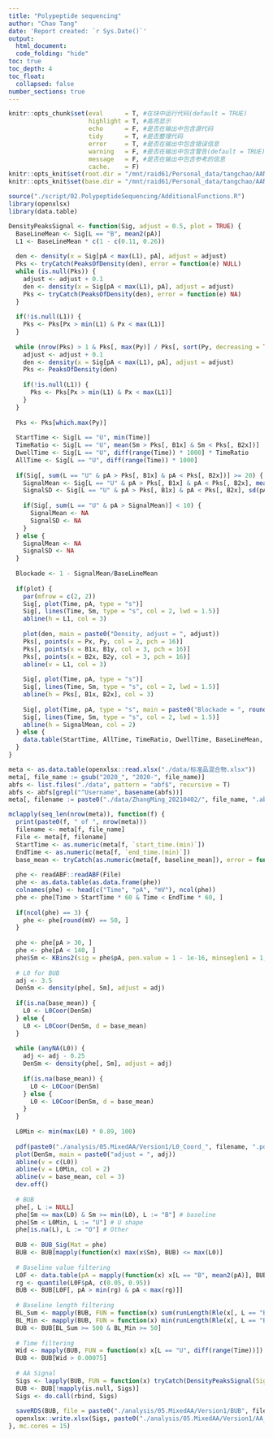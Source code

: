 ```yaml
---
title: "Polypeptide sequencing"
author: "Chao Tang"
date: 'Report created: `r Sys.Date()`'
output: 
  html_document: 
  code_folding: "hide"
toc: true
toc_depth: 4
toc_float: 
  collapsed: false
number_sections: true
---
```


```r
knitr::opts_chunk$set(eval      = T, #在块中运行代码(default = TRUE)
                      highlight = T, #高亮显示
                      echo      = F, #是否在输出中包含源代码
                      tidy      = T, #是否整理代码
                      error     = T, #是否在输出中包含错误信息
                      warning   = F, #是否在输出中包含警告(default = TRUE)
                      message   = F, #是否在输出中包含参考的信息
                      cache.    = F)
knitr::opts_knit$set(root.dir = "/mnt/raid61/Personal_data/tangchao/AANanopore")
knitr::opts_knit$set(base.dir = "/mnt/raid61/Personal_data/tangchao/AANanopore")
```

```r
source("./script/02.PolypeptideSequencing/AdditionalFunctions.R")
library(openxlsx)
library(data.table)
```

```r
DensityPeaksSignal <- function(Sig, adjust = 0.5, plot = TRUE) {
  BaseLineMean <- Sig[L == "B", mean2(pA)]
  L1 <- BaseLineMean * c(1 - c(0.11, 0.26))
  
  den <- density(x = Sig[pA < max(L1), pA], adjust = adjust)
  Pks <- tryCatch(PeaksOfDensity(den), error = function(e) NULL)
  while (is.null(Pks)) {
    adjust <- adjust + 0.1
    den <- density(x = Sig[pA < max(L1), pA], adjust = adjust)
    Pks <- tryCatch(PeaksOfDensity(den), error = function(e) NA)
  }
  
  if(!is.null(L1)) {
    Pks <- Pks[Px > min(L1) & Px < max(L1)]
  }
  
  while (nrow(Pks) > 1 & Pks[, max(Py)] / Pks[, sort(Py, decreasing = TRUE)][2] < 10) {
    adjust <- adjust + 0.1
    den <- density(x = Sig[pA < max(L1), pA], adjust = adjust)
    Pks <- PeaksOfDensity(den)
    
    if(!is.null(L1)) {
      Pks <- Pks[Px > min(L1) & Px < max(L1)]
    }
  }
  
  Pks <- Pks[which.max(Py)]
  
  StartTime <- Sig[L == "U", min(Time)]
  TimeRatio <- Sig[L == "U", mean(Sm > Pks[, B1x] & Sm < Pks[, B2x])]
  DwellTime <- Sig[L == "U", diff(range(Time)) * 1000] * TimeRatio
  AllTime <- Sig[L == "U", diff(range(Time)) * 1000]
  
  if(Sig[, sum(L == "U" & pA > Pks[, B1x] & pA < Pks[, B2x])] >= 20) {
    SignalMean <- Sig[L == "U" & pA > Pks[, B1x] & pA < Pks[, B2x], mean2(pA)]
    SignalSD <- Sig[L == "U" & pA > Pks[, B1x] & pA < Pks[, B2x], sd(pA)]
    
    if(Sig[, sum(L == "U" & pA > SignalMean)] < 10) {
      SignalMean <- NA
      SignalSD <- NA
    }
  } else {
    SignalMean <- NA
    SignalSD <- NA
  }
  
  Blockade <- 1 - SignalMean/BaseLineMean
  
  if(plot) {
    par(mfrow = c(2, 2))
    Sig[, plot(Time, pA, type = "s")]
    Sig[, lines(Time, Sm, type = "s", col = 2, lwd = 1.5)]
    abline(h = L1, col = 3)
    
    plot(den, main = paste0("Density, adjust = ", adjust))
    Pks[, points(x = Px, Py, col = 2, pch = 16)]
    Pks[, points(x = B1x, B1y, col = 3, pch = 16)]
    Pks[, points(x = B2x, B2y, col = 3, pch = 16)]
    abline(v = L1, col = 3)
    
    Sig[, plot(Time, pA, type = "s")]
    Sig[, lines(Time, Sm, type = "s", col = 2, lwd = 1.5)]
    abline(h = Pks[, B1x, B2x], col = 3)
    
    Sig[, plot(Time, pA, type = "s", main = paste0("Blockade = ", round(Blockade, 4), ", DwellTime = ", round(DwellTime, 3)))]
    Sig[, lines(Time, Sm, type = "s", col = 2, lwd = 1.5)]
    abline(h = SignalMean, col = 2)
  } else {
    data.table(StartTime, AllTime, TimeRatio, DwellTime, BaseLineMean, SignalMean, SignalSD, Blockade)
  }
}
```

```r
meta <- as.data.table(openxlsx::read.xlsx("./data/标准品混合物.xlsx"))
meta[, file_name := gsub("2020_", "2020-", file_name)]
abfs <- list.files("./data", pattern = "abf$", recursive = T)
abfs <- abfs[grepl("^Username", basename(abfs))]
meta[, filename := paste0("./data/ZhangMing_20210402/", file_name, ".abf")]
```

```r
mclapply(seq_len(nrow(meta)), function(f) {
  print(paste0(f, " of ", nrow(meta)))
  filename <- meta[f, file_name]
  File <- meta[f, filename]
  StartTime <- as.numeric(meta[f, `start_time.(min)`])
  EndTime <- as.numeric(meta[f, `end_time.(min)`])
  base_mean <- tryCatch(as.numeric(meta[f, baseline_mean]), error = function(e) NA)
  
  phe <- readABF::readABF(File)
  phe <- as.data.table(as.data.frame(phe))
  colnames(phe) <- head(c("Time", "pA", "mV"), ncol(phe))
  phe <- phe[Time > StartTime * 60 & Time < EndTime * 60, ]
  
  if(ncol(phe) == 3) {
    phe <- phe[round(mV) == 50, ]
  }
  
  phe <- phe[pA > 30, ]
  phe <- phe[pA < 140, ]
  phe$Sm <- KBins2(sig = phe$pA, pen.value = 1 - 1e-16, minseglen1 = 1, minseglen2 = 1)
  
  # L0 for BUB
  adj <- 3.5
  DenSm <- density(phe[, Sm], adjust = adj)
  
  if(is.na(base_mean)) {
    L0 <- L0Coor(DenSm)
  } else {
    L0 <- L0Coor(DenSm, d = base_mean)
  }
  
  while (anyNA(L0)) {
    adj <- adj - 0.25
    DenSm <- density(phe[, Sm], adjust = adj)
    
    if(is.na(base_mean)) {
      L0 <- L0Coor(DenSm)
    } else {
      L0 <- L0Coor(DenSm, d = base_mean)
    }
  }
  
  L0Min <- min(max(L0) * 0.89, 100)
  
  pdf(paste0("./analysis/05.MixedAA/Version1/L0_Coord_", filename, ".pdf"))
  plot(DenSm, main = paste0("adjust = ", adj))
  abline(v = c(L0))
  abline(v = L0Min, col = 2)
  abline(v = base_mean, col = 3)
  dev.off()
  
  # BUB
  phe[, L := NULL]
  phe[Sm <= max(L0) & Sm >= min(L0), L := "B"] # baseline
  phe[Sm < L0Min, L := "U"] # U shape
  phe[is.na(L), L := "O"] # Other
  
  BUB <- BUB_Sig(Mat = phe)
  BUB <- BUB[mapply(function(x) max(x$Sm), BUB) <= max(L0)]
  
  # Baseline value filtering
  L0F <- data.table(pA = mapply(function(x) x[L == "B", mean2(pA)], BUB))
  rg <- quantile(L0F$pA, c(0.05, 0.95))
  BUB <- BUB[L0F[, pA > min(rg) & pA < max(rg)]]
  
  # Baseline length filtering
  BL_Sum <- mapply(BUB, FUN = function(x) sum(runLength(Rle(x[, L == "B"]))[runValue(Rle(x[, L == "B"])) == TRUE]))
  BL_Min <- mapply(BUB, FUN = function(x) min(runLength(Rle(x[, L == "B"]))[runValue(Rle(x[, L == "B"])) == TRUE]))
  BUB <- BUB[BL_Sum >= 500 & BL_Min >= 50]
  
  # Time filtering
  Wid <- mapply(BUB, FUN = function(x) x[L == "U", diff(range(Time))])
  BUB <- BUB[Wid > 0.00075]
  
  # AA Signal
  Sigs <- lapply(BUB, FUN = function(x) tryCatch(DensityPeaksSignal(Sig = x, adjust = 0.1, plot = FALSE), error = function(e) NULL))
  BUB <- BUB[!mapply(is.null, Sigs)]
  Sigs <- do.call(rbind, Sigs)
  
  saveRDS(BUB, file = paste0("./analysis/05.MixedAA/Version1/BUB", filename, ".Rds"))
  openxlsx::write.xlsx(Sigs, paste0("./analysis/05.MixedAA/Version1/AA_Signals_", filename, ".xlsx"))
}, mc.cores = 15)
```

